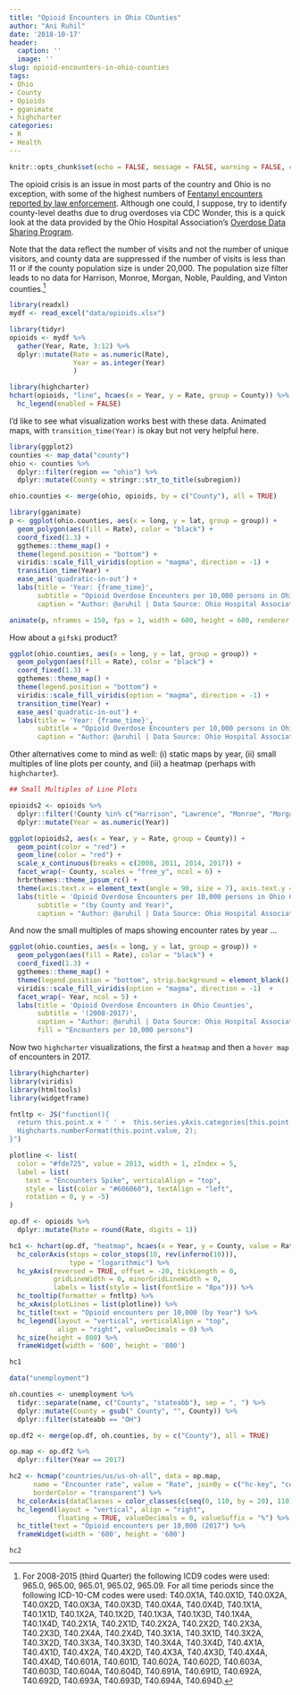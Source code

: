 ```yaml
---
title: "Opioid Encounters in Ohio COunties"
author: "Ani Ruhil"
date: '2018-10-17'
header:
  caption: ''
  image: ''
slug: opioid-encounters-in-ohio-counties
tags:
- Ohio
- County
- Opioids
- gganimate
- highcharter
categories:
- R
- Health
---
```


```r
knitr::opts_chunk$set(echo = FALSE, message = FALSE, warning = FALSE, cache = TRUE)
```

The opioid crisis is an issue in most parts of the country and Ohio is no exception, with some of the highest numbers of [Fentanyl encounters reported by law enforcement](https://www.cdc.gov/drugoverdose/data/fentanyl-le-reports.html). Although one could, I suppose, try to identify county-level deaths due to drug overdoses via CDC Wonder, this is a quick look at the data provided by the Ohio Hospital Association's [Overdose Data Sharing Program](https://www.ohiohospitals.org/Patient-Safety-Quality/Institute/Opioid-Data.aspx). 

Note that the data reflect the number of visits and not the number of unique visitors, and county data are suppressed if the number of visits is less than 11 or if the county population size is under 20,000. The population size filter leads to no data for Harrison, Monroe, Morgan, Noble, Paulding, and Vinton counties.[^1] 

[^1]: For 2008-2015 (third Quarter) the following ICD9 codes were used: 965.0, 965.00, 965.01, 965.02, 965.09. For all time periods since the following ICD-10-CM codes were used: T40.0X1A, T40.0X1D, T40.0X2A, T40.0X2D, T40.0X3A, T40.0X3D, T40.0X4A, T40.0X4D, T40.1X1A, T40.1X1D, T40.1X2A, T40.1X2D, T40.1X3A, T40.1X3D, T40.1X4A, T40.1X4D, T40.2X1A, T40.2X1D, T40.2X2A, T40.2X2D, T40.2X3A, T40.2X3D, T40.2X4A, T40.2X4D, T40.3X1A, T40.3X1D, T40.3X2A, T40.3X2D, T40.3X3A, T40.3X3D, T40.3X4A, T40.3X4D, T40.4X1A, T40.4X1D, T40.4X2A, T40.4X2D, T40.4X3A, T40.4X3D, T40.4X4A, T40.4X4D, T40.601A, T40.601D, T40.602A, T40.602D, T40.603A, T40.603D, T40.604A, T40.604D, T40.691A, T40.691D, T40.692A, T40.692D, T40.693A, T40.693D, T40.694A, T40.694D. 

```r
library(readxl)
mydf <- read_excel("data/opioids.xlsx")

library(tidyr)
opioids <- mydf %>% 
  gather(Year, Rate, 3:12) %>% 
  dplyr::mutate(Rate = as.numeric(Rate), 
                Year = as.integer(Year)
                )
```

```r
library(highcharter)
hchart(opioids, "line", hcaes(x = Year, y = Rate, group = County)) %>% 
  hc_legend(enabled = FALSE)
```

I'd like to see what visualization works best with these data. Animated maps, with `transition_time(Year)` is okay but not very helpful here. 

```r
library(ggplot2)
counties <- map_data("county") 
ohio <- counties %>% 
  dplyr::filter(region == "ohio") %>% 
  dplyr::mutate(County = stringr::str_to_title(subregion))

ohio.counties <- merge(ohio, opioids, by = c("County"), all = TRUE)

library(gganimate)
p <- ggplot(ohio.counties, aes(x = long, y = lat, group = group)) + 
  geom_polygon(aes(fill = Rate), color = "black") + 
  coord_fixed(1.3) + 
  ggthemes::theme_map() + 
  theme(legend.position = "bottom") + 
  viridis::scale_fill_viridis(option = "magma", direction = -1) + 
  transition_time(Year) + 
  ease_aes('quadratic-in-out') + 
  labs(title = 'Year: {frame_time}', 
       subtitle = "Opioid Overdose Encounters per 10,000 persons in Ohio Counties: 2008-2017 /n (by County and Year)", 
       caption = "Author: @aruhil | Data Source: Ohio Hospital Association's Statewide Database")

animate(p, nframes = 150, fps = 1, width = 600, height = 600, renderer = ffmpeg_renderer())  
```

How about a `gifski` product? 

```r
ggplot(ohio.counties, aes(x = long, y = lat, group = group)) + 
  geom_polygon(aes(fill = Rate), color = "black") + 
  coord_fixed(1.3) + 
  ggthemes::theme_map() + 
  theme(legend.position = "bottom") + 
  viridis::scale_fill_viridis(option = "magma", direction = -1) + 
  transition_time(Year) + 
  ease_aes('quadratic-in-out') + 
  labs(title = 'Year: {frame_time}', 
       subtitle = "Opioid Overdose Encounters per 10,000 persons in Ohio Counties: 2008-2017 /n (by County and Year)", 
       caption = "Author: @aruhil | Data Source: Ohio Hospital Association's Statewide Database")
```

Other alternatives come to mind as well: (i) static maps by year, (ii) small multiples of line plots per county, and (iii) a heatmap (perhaps with `highcharter`). 


```r
## Small Multiples of Line Plots 

opioids2 <- opioids %>% 
  dplyr::filter(!County %in% c("Harrison", "Lawrence", "Monroe", "Morgan", "Noble", "Paulding", "Vinton")) %>% 
  dplyr::mutate(Year = as.numeric(Year))

ggplot(opioids2, aes(x = Year, y = Rate, group = County)) + 
  geom_point(color = "red") + 
  geom_line(color = "red") + 
  scale_x_continuous(breaks = c(2008, 2011, 2014, 2017)) + 
  facet_wrap(~ County, scales = "free_y", ncol = 6) + 
  hrbrthemes::theme_ipsum_rc() + 
  theme(axis.text.x = element_text(angle = 90, size = 7), axis.text.y = element_text(size = 7)) + 
  labs(title = 'Opioid Overdose Encounters per 10,000 persons in Ohio Counties: 2008-2017', 
       subtitle = "(by County and Year)", 
       caption = "Author: @aruhil | Data Source: Ohio Hospital Association's Statewide Database")
```

And now the small multiples of maps showing encounter rates by year ...

```r
ggplot(ohio.counties, aes(x = long, y = lat, group = group)) + 
  geom_polygon(aes(fill = Rate), color = "black") + 
  coord_fixed(1.3) + 
  ggthemes::theme_map() + 
  theme(legend.position = "bottom", strip.background = element_blank(), strip.text = element_text(size = 10)) + 
  viridis::scale_fill_viridis(option = "magma", direction = -1)  + 
  facet_wrap(~ Year, ncol = 5) + 
  labs(title = 'Opioid Overdose Encounters in Ohio Counties',
       subtitle = '(2008-2017)', 
       caption = "Author: @aruhil | Data Source: Ohio Hospital Association's Statewide Database", 
       fill = "Encounters per 10,000 persons")
```

Now two `highcharter` visualizations, the first a `heatmap` and then a `hover map` of encounters in 2017. 

```r
library(highcharter)
library(viridis)
library(htmltools)
library(widgetframe)

fntltp <- JS("function(){
  return this.point.x + ' ' +  this.series.yAxis.categories[this.point.y] + ':<br>' +
  Highcharts.numberFormat(this.point.value, 2);
}")

plotline <- list(
  color = "#fde725", value = 2013, width = 1, zIndex = 5,
  label = list(
    text = "Encounters Spike", verticalAlign = "top",
    style = list(color = "#606060"), textAlign = "left",
    rotation = 0, y = -5)
)

op.df <- opioids %>% 
  dplyr::mutate(Rate = round(Rate, digits = 1))

hc1 <- hchart(op.df, "heatmap", hcaes(x = Year, y = County, value = Rate)) %>%
  hc_colorAxis(stops = color_stops(10, rev(inferno(10))),
               type = "logarithmic") %>%
  hc_yAxis(reversed = TRUE, offset = -20, tickLength = 0,
           gridLineWidth = 0, minorGridLineWidth = 0,
           labels = list(style = list(fontSize = "8px"))) %>%
  hc_tooltip(formatter = fntltp) %>%
  hc_xAxis(plotLines = list(plotline)) %>%
  hc_title(text = "Opioid encounters per 10,000 (by Year") %>%
  hc_legend(layout = "vertical", verticalAlign = "top",
            align = "right", valueDecimals = 0) %>%
  hc_size(height = 800) %>% 
  frameWidget(width = '600', height = '800')

hc1 
```

```r
data("unemployment")

oh.counties <- unemployment %>% 
  tidyr::separate(name, c("County", "stateabb"), sep = ", ") %>% 
  dplyr::mutate(County = gsub(" County", "", County)) %>% 
  dplyr::filter(stateabb == "OH")

op.df2 <- merge(op.df, oh.counties, by = c("County"), all = TRUE)

op.map <- op.df2 %>% 
  dplyr::filter(Year == 2017)

hc2 <- hcmap("countries/us/us-oh-all", data = op.map,
      name = "Encounter rate", value = "Rate", joinBy = c("hc-key", "code"),
      borderColor = "transparent") %>%
  hc_colorAxis(dataClasses = color_classes(c(seq(0, 110, by = 20), 110))) %>% 
  hc_legend(layout = "vertical", align = "right",
            floating = TRUE, valueDecimals = 0, valueSuffix = "%") %>% 
  hc_title(text = "Opioid encounters per 10,000 (2017") %>% 
  frameWidget(width = '600', height = '600')

hc2
```


